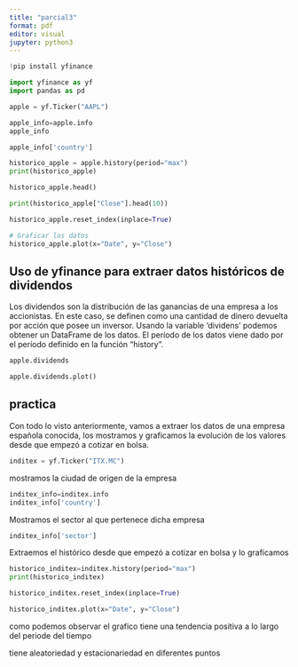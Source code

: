 ---
title: "parcial3"
format: pdf
editor: visual
jupyter: python3
---

```{=tex}
\tableofcontents
\newpage
\section{\textbf {Intervalos Basados en Percentiles}}
```

```{python}
!pip install yfinance
```

```{python}
import yfinance as yf
import pandas as pd

```

```{python}
apple = yf.Ticker("AAPL")

```

```{python}
apple_info=apple.info
apple_info
```

```{python}
apple_info['country']
```

```{python}
historico_apple = apple.history(period="max")
print(historico_apple)
```

```{python}
historico_apple.head()
```

```{python}
print(historico_apple["Close"].head(10))
```

```{python}
historico_apple.reset_index(inplace=True)
```

```{python}
# Graficar los datos
historico_apple.plot(x="Date", y="Close")
```

## Uso de yfinance para extraer datos históricos de dividendos

Los dividendos son la distribución de las ganancias de una empresa a los accionistas. En este caso, se definen como una cantidad de dinero devuelta por acción que posee un inversor. Usando la variable 'dividens' podemos obtener un DataFrame de los datos. El período de los datos viene dado por el período definido en la función "history".

```{python}
apple.dividends
```

```{python}
apple.dividends.plot()
```

## practica

Con todo lo visto anteriormente, vamos a extraer los datos de una empresa española conocida, los mostramos y graficamos la evolución de los valores desde que empezó a cotizar en bolsa.

```{python}
inditex = yf.Ticker("ITX.MC")
```

mostramos la ciudad de origen de la empresa

```{python}
inditex_info=inditex.info
inditex_info['country']
```

Mostramos el sector al que pertenece dicha empresa

```{python}
inditex_info['sector']
```

Extraemos el histórico desde que empezó a cotizar en bolsa y lo graficamos

```{python}
historico_inditex=inditex.history(period="max")
print(historico_inditex)
```

```{python}
historico_inditex.reset_index(inplace=True)
```

```{python}
historico_inditex.plot(x="Date", y="Close")
```

como podemos observar el grafico tiene una tendencia positiva a lo largo del periode del tiempo

tiene aleatoriedad y estacionariedad en diferentes puntos
